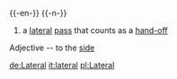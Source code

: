 {{-en-}}
{{-n-}}
#{{fb}} a [[lateral]] [[pass]] that counts as a [[hand-off]]

Adjective -- to the [[side]]

[[de:Lateral]]
[[it:lateral]]
[[pl:Lateral]]